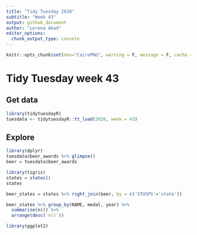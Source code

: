 ```yaml
---
title: "Tidy Tuesday 2020"
subtitle: "Week 43"
output: github_document
author: "Lorena Abad"
editor_options: 
  chunk_output_type: console
---
```


```r
knitr::opts_chunk$set(dev="CairoPNG", warning = F, message = F, cache = F, fig.showtext = T)
```

# Tidy Tuesday week 43

## Get data

```r
library(tidytuesdayR)
tuesdata <- tidytuesdayR::tt_load(2020, week = 43)
```

## Explore

```r
library(dplyr)
tuesdata$beer_awards %>% glimpse()
beer = tuesdata$beer_awards

library(tigris)
states = states()
states

beer_states = states %>% right_join(beer, by = c('STUSPS'='state'))

beer_states %>% group_by(NAME, medal, year) %>% 
  summarise(n()) %>% 
  arrange(desc(`n()`))
```


```r
library(ggplot2)


```
